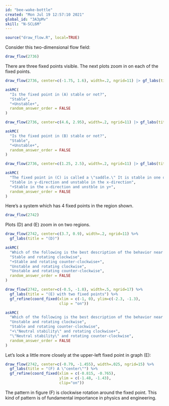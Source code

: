 ```yaml
---
id: "bee-wake-bottle"
created: "Mon Jul 19 12:57:10 2021"
global_id: "3A3pMv"
skill: "N-SCL6M"
---
```


```r
source("draw_flow.R", local=TRUE)
```

Consider this two-dimensional flow field:

```r
draw_flow(2736)
```

There are three fixed points visible. The next plots zoom in on each of the fixed points.

```r
draw_flow(2736, center=c(-1.75, 1.6), width=.2, ngrid=11) |> gf_labs(title = "(A)")
```

```r
askMC(
  "Is the fixed point in (A) stable or not?",
  "Stable",
  "+Unstable+",
  random_answer_order = FALSE
)
```

```r
draw_flow(2736, center=c(4.6, 2.95), width=.2, ngrid=11) |> gf_labs(title = "(B)")
```

```r
askMC(
  "Is the fixed point in (B) stable or not?",
  "Stable",
  "+Unstable+",
  random_answer_order = FALSE
)
```

```r
draw_flow(2736, center=c(1.25, 2.5), width=.2, ngrid=11) |> gf_labs(title = "(C)")
```

```r
askMC(
  "The fixed point in (C) is called a \"saddle.\" It is stable in one direction and unstable in another. Which of these is correct?",
  "Stable in y-direction and unstable in the x-direction",
  "+Stable in the x-direction and unstble in y+",
  random_answer_order = FALSE
)
```

Here's a system which has 4 fixed points in the region shown.

```r
draw_flow(2742)
```
Plots (D) and (E) zoom in on two regions.

```r
draw_flow(2742, center=c(3.7, 0.9), width=.2, ngrid=11) %>%
  gf_labs(title = "(D)")
```

```r
askMC(
  "Which of the following is the best description of the behavior near the fixed point in (D)?",
  "Stable and rotating clockwise",
  "+Stable and rotating counter-clockwise+",
  "Unstable and rotating clockwise",
  "Unstable and rotating counter-clockwise",
  random_answer_order = FALSE
)
```


```r
draw_flow(2742, center=c(-0.5, -1.8), width=.5, ngrid=17) %>%
  gf_labs(title = "(E) with two fixed points") %>%
  gf_refine(coord_fixed(xlim = c(-1, 0), ylim=c(-2.3, -1.3), 
                        clip = "on"))
```

```r
askMC(
  "Which of the following is the best description of the behavior near the upper left fixed point in (E)? (Neutal stability means neither stable nor unstable; the trajectory just orbits around the fixed point.)",
  "Unstable and rotating clockwise",
  "Stable and rotating counter-clockwise",
  "+\"Neutral stability\" and rotating clockwise+",
  "\"Neutral stability\" and rotating counter-clockwise",
  random_answer_order = FALSE
)
```

Let's look a little more closely at the upper-left fixed point in graph (E):

```r
draw_flow(2742, center=c(-0.79, -1.455), width=.025, ngrid=15) %>%
  gf_labs(title = "(F) A \"center\"") %>%
  gf_refine(coord_fixed(xlim = c(-0.815, -0.765), 
                        ylim = c(-1.48, -1.43),
                        clip="on"))

```

The pattern in figure (F) is clockwise rotation around the fixed point. This kind of pattern is of fundamental importance in physics and engineering.

